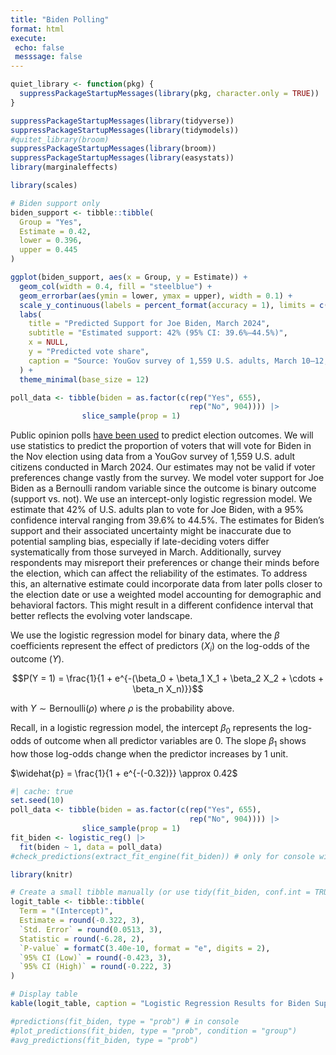 ```yaml
---
title: "Biden Polling"
format: html
execute:
 echo: false
 messsage: false
---
```


```r
quiet_library <- function(pkg) {
  suppressPackageStartupMessages(library(pkg, character.only = TRUE))
}
```
```r
suppressPackageStartupMessages(library(tidyverse))
suppressPackageStartupMessages(library(tidymodels))
#quitet_library(broom)
suppressPackageStartupMessages(library(broom))
suppressPackageStartupMessages(library(easystats))
library(marginaleffects) 
```

```r
library(scales)

# Biden support only
biden_support <- tibble::tibble(
  Group = "Yes",
  Estimate = 0.42,
  lower = 0.396,
  upper = 0.445
)

ggplot(biden_support, aes(x = Group, y = Estimate)) +
  geom_col(width = 0.4, fill = "steelblue") +
  geom_errorbar(aes(ymin = lower, ymax = upper), width = 0.1) +
  scale_y_continuous(labels = percent_format(accuracy = 1), limits = c(0, 0.6)) +
  labs(
    title = "Predicted Support for Joe Biden, March 2024",
    subtitle = "Estimated support: 42% (95% CI: 39.6%–44.5%)",
    x = NULL,
    y = "Predicted vote share",
    caption = "Source: YouGov survey of 1,559 U.S. adults, March 10–12, 2024"
  ) +
  theme_minimal(base_size = 12)

```

```r
poll_data <- tibble(biden = as.factor(c(rep("Yes", 655), 
                                        rep("No", 904)))) |> 
                slice_sample(prop = 1)
```

Public opinion polls [have been used](https://en.wikipedia.org/wiki/Nate_Silver) to predict election outcomes.  We will use statistics to predict the proportion of voters that will vote for  Biden in the Nov election using data from a YouGov survey of 1,559 U.S. adult citizens conducted in March 2024. Our estimates may not be valid if voter preferences change vastly from the survey. We model voter support for Joe Biden as a Bernoulli random variable since the outcome is binary outcome (support vs. not). We use an intercept-only logistic regression model. We estimate that 42% of U.S. adults plan to vote for Joe Biden, with a 95% confidence interval ranging from 39.6% to 44.5%. The estimates for Biden’s support and their associated uncertainty might be inaccurate due to potential sampling bias, especially if late-deciding voters differ systematically from those surveyed in March. Additionally, survey respondents may misreport their preferences or change their minds before the election, which can affect the reliability of the estimates. To address this, an alternative estimate could incorporate data from later polls closer to the election date or use a weighted model accounting for demographic and behavioral factors. This might result in a different confidence interval that better reflects the evolving voter landscape.

We use the logistic regression model for binary data, where the $\beta$ coefficients represent the effect of predictors ($X_i$) on the log-odds of the outcome ($Y$).

$$P(Y = 1) = \frac{1}{1 + e^{-(\beta_0 + \beta_1 X_1 + \beta_2 X_2 + \cdots + \beta_n X_n)}}$$

with $Y \sim \text{Bernoulli}(\rho)$ where $\rho$ is the probability above.

Recall, in a logistic regression model, the intercept $\beta_0$ represents the log-odds of outcome  when all predictor variables are $0$. The slope $\beta_1$ shows how those log-odds change when the predictor increases by 1 unit.


$\widehat{p} = \frac{1}{1 + e^{-(-0.32)}} \approx 0.42$
```r
#| cache: true
set.seed(10)
poll_data <- tibble(biden = as.factor(c(rep("Yes", 655), 
                                        rep("No", 904)))) |> 
				slice_sample(prop = 1)
fit_biden <- logistic_reg() |> 
  fit(biden ~ 1, data = poll_data)
#check_predictions(extract_fit_engine(fit_biden)) # only for console with easystats package
```


```r
library(knitr)

# Create a small tibble manually (or use tidy(fit_biden, conf.int = TRUE))
logit_table <- tibble::tibble(
  Term = "(Intercept)",
  Estimate = round(-0.322, 3),
  `Std. Error` = round(0.0513, 3),
  Statistic = round(-6.28, 2),
  `P-value` = formatC(3.40e-10, format = "e", digits = 2),
  `95% CI (Low)` = round(-0.423, 3),
  `95% CI (High)` = round(-0.222, 3)
)

# Display table
kable(logit_table, caption = "Logistic Regression Results for Biden Support: Source: March 2024 YouGov Poll", align = "c")
```


```r
#predictions(fit_biden, type = "prob") # in console
#plot_predictions(fit_biden, type = "prob", condition = "group")
#avg_predictions(fit_biden, type = "prob")
```


